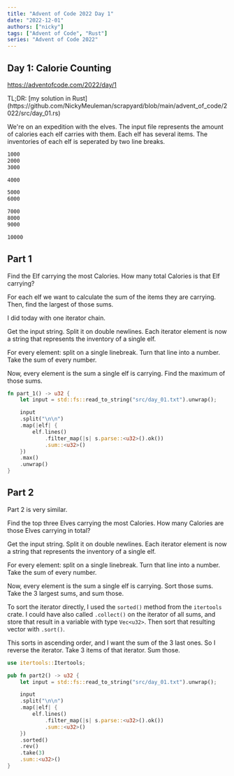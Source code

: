 ```yaml
---
title: "Advent of Code 2022 Day 1"
date: "2022-12-01"
authors: ["nicky"]
tags: ["Advent of Code", "Rust"]
series: "Advent of Code 2022"
---
```


## Day 1: Calorie Counting

https://adventofcode.com/2022/day/1

<Aside>
TL;DR: [my solution in Rust](https://github.com/NickyMeuleman/scrapyard/blob/main/advent_of_code/2022/src/day_01.rs)
</Aside>

We're on an expedition with the elves.
The input file represents the amount of calories each elf carries with them.
Each elf has several items.
The inventories of each elf is seperated by two line breaks.

```txt title=input.txt
1000
2000
3000

4000

5000
6000

7000
8000
9000

10000
```

## Part 1

Find the Elf carrying the most Calories.
How many total Calories is that Elf carrying?

For each elf we want to calculate the sum of the items they are carrying.
Then, find the largest of those sums.

I did today with one iterator chain.

Get the input string.
Split it on double newlines.
Each iterator element is now a string that represents the inventory of a single elf.

For every element: split on a single linebreak.
Turn that line into a number.
Take the sum of every number.

Now, every element is the sum a single elf is carrying.
Find the maximum of those sums.

```rust title=day_01.rs
fn part_1() -> u32 {
    let input = std::fs::read_to_string("src/day_01.txt").unwrap();

    input
    .split("\n\n")
    .map(|elf| {
        elf.lines()
            .filter_map(|s| s.parse::<u32>().ok())
            .sum::<u32>()
    })
    .max()
    .unwrap()
}
```

## Part 2

Part 2 is very similar.

Find the top three Elves carrying the most Calories.
How many Calories are those Elves carrying in total?

Get the input string.
Split it on double newlines.
Each iterator element is now a string that represents the inventory of a single elf.

For every element: split on a single linebreak.
Turn that line into a number.
Take the sum of every number.

Now, every element is the sum a single elf is carrying.
Sort those sums.
Take the 3 largest sums, and sum those.

To sort the iterator directly, I used the `sorted()` method from the `itertools` crate.
I could have also called `.collect()` on the iterator of all sums, and store that result in a variable with type `Vec<u32>`.
Then sort that resulting vector with `.sort()`.

This sorts in ascending order, and I want the sum of the 3 last ones.
So I reverse the iterator.
Take 3 items of that iterator.
Sum those.

```rust title=day_01.rs
use itertools::Itertools;

pub fn part2() -> u32 {
    let input = std::fs::read_to_string("src/day_01.txt").unwrap();

    input
    .split("\n\n")
    .map(|elf| {
        elf.lines()
            .filter_map(|s| s.parse::<u32>().ok())
            .sum::<u32>()
    })
    .sorted()
    .rev()
    .take(3)
    .sum::<u32>()
}